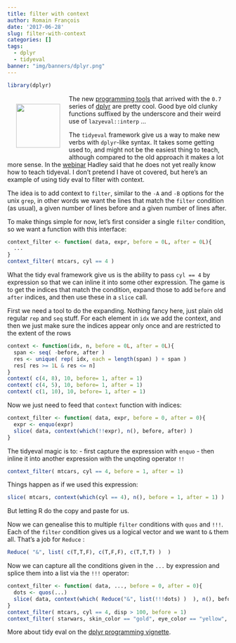 ```yaml
---
title: filter with context
author: Romain François
date: '2017-06-28'
slug: filter-with-context
categories: []
tags:
  - dplyr
  - tidyeval
banner: "img/banners/dplyr.png"
---
```


```r
library(dplyr)
```

<img src="/img/banners/dplyr.png" width="100px" style = "float: left; margin: 20px;" />

The new [programming tools](http://dplyr.tidyverse.org/articles/programming.html) that 
arrived with the `0.7` series of [dplyr](http://dplyr.tidyverse.org) are pretty cool. Good bye old clunky
functions suffixed by the underscore and their weird use of `lazyeval::interp`  ... 

The `tidyeval` framework give us a way to make new verbs with `dplyr`-like syntax. It takes 
some getting used to, and might not be the easiest thing to teach, although compared to the old 
approach it makes a lot more sense. In the [webinar](https://www.rstudio.com/resources/webinars/whats-new-in-dplyr-0-7-0/)
Hadley said that he does not yet really know how to teach tidyeval. I don't pretend I have ot covered, but here's an example
of using tidy eval to filter with context. 

The idea is to add context to `filter`, similar to the `-A` and `-B` options for the unix `grep`, in other 
words we want the lines that match the `filter` condition (as usual), a given number of lines before and 
a given number of lines after. 

To make things simple for now, let's first consider a single `filter` condition, so we want a function with this
interface: 

```r
context_filter <- function( data, expr, before = 0L, after = 0L){
  ...
}
context_filter( mtcars, cyl == 4 )
```

What the tidy eval framework give us is the ability to pass `cyl == 4` by expression so that 
we can inline it into some other expression. The game is to get the indices that match the condition, expand those
to add `before` and `after` indices, and then use these in a `slice` call. 

First we need a tool to do the expanding. Nothing fancy here, just plain old regular `rep` and `seq` stuff. 
For each element in `idx` we add the context, and then we just make sure the indices appear only once 
and are restricted to the extent of the rows 

```r
context <- function(idx, n, before = 0L, after = 0L){
  span <- seq( -before, after )
  res <- unique( rep( idx, each = length(span) ) + span )
  res[ res >= 1L & res <= n]
}
context( c(4, 8), 10, before= 1, after = 1)
context( c(4, 5), 10, before= 1, after = 1)
context( c(1, 10), 10, before= 1, after = 1)
```

Now we just need to feed that `context` function with indices:

```r
context_filter <- function( data, expr, before = 0, after = 0){
  expr <- enquo(expr)
  slice( data, context(which(!!expr), n(), before, after) ) 
}
```

The tidyeval magic is to: 
 - first capture the expression with `enquo` 
 - then inline it into another expression with the unqoting operator `!!`

```r
context_filter( mtcars, cyl == 4, before = 1, after = 1)
```

Things happen as if we used this expression: 

```r
slice( mtcars, context(which(cyl == 4), n(), before = 1, after = 1) )
```

But letting R do the copy and paste for us. 

Now we can genealise this to multiple `filter` conditions with `quos` and `!!!`. 
Each of the `filter` condition gives us a logical vector and we want to `&` them all. That's a job for `Reduce` :

```r
Reduce( "&", list( c(T,T,F), c(T,F,F), c(T,T,T) )  )
```

Now we can capture all the conditions given in the `...` by expression and 
splice them into a list via the `!!!` operator: 

```r
context_filter <- function( data, ..., before = 0, after = 0){
  dots <- quos(...)
  slice( data, context(which( Reduce("&", list(!!!dots) )  ), n(), before, after) ) 
}
context_filter( mtcars, cyl == 4, disp > 100, before = 1)
context_filter( starwars, skin_color == "gold", eye_color == "yellow", before = 1, after = 1)
```

More about tidy eval on the [dplyr programming vignette](http://dplyr.tidyverse.org/articles/programming.html). 

